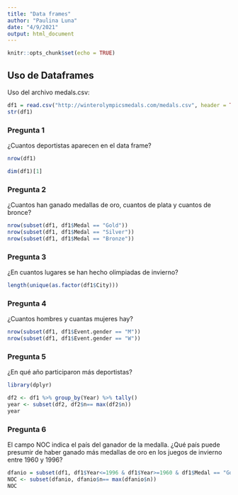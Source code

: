 ```yaml
---
title: "Data frames"
author: "Paulina Luna"
date: "4/9/2021"
output: html_document
---
```


```r
knitr::opts_chunk$set(echo = TRUE)
```


## Uso de Dataframes

Uso del archivo medals.csv:

```r
df1 = read.csv("http://winterolympicsmedals.com/medals.csv", header = TRUE)
str(df1)
```


### Pregunta 1

¿Cuantos deportistas aparecen en el data frame?

```r
nrow(df1)
```
```r
dim(df1)[1]
```

### Pregunta 2

¿Cuantos han ganado medallas de oro, cuantos de plata y cuantos de bronce?

```r
nrow(subset(df1, df1$Medal == "Gold"))
nrow(subset(df1, df1$Medal == "Silver"))
nrow(subset(df1, df1$Medal == "Bronze"))
```

### Pregunta 3

¿En cuantos lugares se han hecho olimpiadas de invierno?

```r
length(unique(as.factor(df1$City)))
```


### Pregunta 4

¿Cuantos hombres y cuantas mujeres hay?

```r
nrow(subset(df1, df1$Event.gender == "M"))
nrow(subset(df1, df1$Event.gender == "W"))
```

### Pregunta 5

¿En qué año participaron más deportistas?

```r
library(dplyr)

df2 <- df1 %>% group_by(Year) %>% tally()
year <- subset(df2, df2$n== max(df2$n))
year

```


### Pregunta 6

El campo NOC indica el país del ganador de la medalla. ¿Qué país puede presumir de haber ganado más medallas de oro en los juegos de invierno entre 1960 y 1996?

```r
dfanio = subset(df1, df1$Year<=1996 & df1$Year>=1960 & df1$Medal == "Gold") %>% group_by(NOC) %>% tally()
NOC <- subset(dfanio, dfanio$n== max(dfanio$n))
NOC
```

